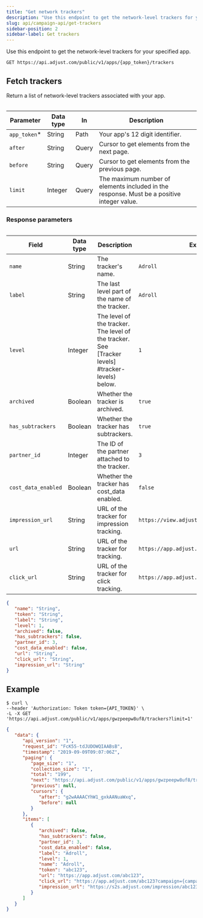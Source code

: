 ```yaml
---
title: "Get network trackers"
description: "Use this endpoint to get the network-level trackers for your specified app."
slug: api/campaign-api/get-trackers
sidebar-position: 2
sidebar-label: Get trackers
---
```



Use this endpoint to get the network-level trackers for your specified app.

```http title="Endpoint" "/{app_token}/trackers"
GET https://api.adjust.com/public/v1/apps/{app_token}/trackers
```

## Fetch trackers

Return a list of network-level trackers associated with your app.

<Table>

| Parameter     | Data type | In    | Description                                                                                |
| ------------- | --------- | ----- | ------------------------------------------------------------------------------------------ |
| `app_token`\* | String    | Path  | Your app's 12 digit identifier.                                                            |
| `after`       | String    | Query | Cursor to get elements from the next page.                                                 |
| `before`      | String    | Query | Cursor to get elements from the previous page.                                             |
| `limit`       | Integer   | Query | The maximum number of elements included in the response. Must be a positive integer value. |

</Table>

<Pagination />

### Response parameters

<Table search>

| Field               | Data type | Description                                                                                      | Example                                     |
| ------------------- | --------- | ------------------------------------------------------------------------------------------------ | ------------------------------------------- |
| `name`              | String    | The tracker's name.                                                                              | `Adroll`                                    |
| `label`             | String    | The last level part of the name of the tracker.                                                  | `Adroll`                                    |
| `level`             | Integer   | The level of the tracker. The level of the tracker. See [Tracker levels] #tracker-levels) below. | `1`                                         |
| `archived`          | Boolean   | Whether the tracker is archived.                                                                 | `true`                                      |
| `has_subtrackers`   | Boolean   | Whether the tracker has subtrackers.                                                             | `true`                                      |
| `partner_id`        | Integer   | The ID of the partner attached to the tracker.                                                   | `3`                                         |
| `cost_data_enabled` | Boolean   | Whether the tracker has cost_data enabled.                                                       | `false`                                     |
| `impression_url`    | String    | URL of the tracker for impression tracking.                                                      | `https://view.adjust.com/impression/abc123` |
| `url`               | String    | URL of the tracker for tracking.                                                                 | `https://app.adjust.com/abc123`             |
| `click_url`         | String    | URL of the tracker for click tracking.                                                           | `https://app.adjust.com/abc123`             |

</Table>

<TrackerLevels />

```json title="Success response"
{
   "name": "String",
   "token": "String",
   "label": "String",
   "level": 1,
   "archived": false,
   "has_subtrackers": false,
   "partner_id": 3,
   "cost_data_enabled": false,
   "url": "String",
   "click_url": "String",
   "impression_url": "String"
}
```

## Example

```console title="cURL" "gwzpeepw8uf8"
$ curl \
--header 'Authorization: Token token={API_TOKEN}' \
-L -X GET 'https://api.adjust.com/public/v1/apps/gwzpeepw8uf8/trackers?limit=1'
```

```json title="Success response"
{
   "data": {
      "api_version": "1",
      "request_id": "FcK55-tdJUDOWQIAABsB",
      "timestamp": "2019-09-09T09:07:06Z",
      "paging": {
         "page_size": "1",
         "collection_size": "1",
         "total": "199",
         "next": "https://api.adjust.com/public/v1/apps/gwzpeepw8uf8/trackers?after=g2wAAAACYhW1_gxkAANuaWxq&limit=1",
         "previous": null,
         "cursors": {
            "after": "g2wAAAACYhW1_gxkAANuaWxq",
            "before": null
         }
      },
      "items": [
         {
            "archived": false,
            "has_subtrackers": false,
            "partner_id": 3,
            "cost_data_enabled": false,
            "label": "Adroll",
            "level": 1,
            "name": "Adroll",
            "token": "abc123",
            "url": "https://app.adjust.com/abc123",
            "click_url": "https://app.adjust.com/abc123?campaign={campaign_name}&idfa={idfa}&deeplink=http%3A%2F%2Fa.b%2Fc%3Fd%3D1%26e%3D%%MACROS%%",
            "impression_url": "https://s2s.adjust.com/impression/abc123?campaign={campaign_name}&idfa={idfa}&s2s=1"
         }
      ]
   }
}
```
